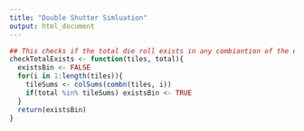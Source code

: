 ```yaml
---
title: "Double Shutter Simluation"
output: html_document
---
```


```r
## This checks if the total die roll exists in any combiantion of the existing tiles. 
checkTotalExists <- function(tiles, total){
  existsBin <- FALSE
  for(i in 1:length(tiles)){
    tileSums <- colSums(combn(tiles, i))
    if(total %in% tileSums) existsBin <- TRUE
  }
  return(existsBin)
}
```

